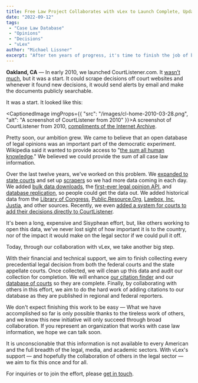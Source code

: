 ```yaml
---
title: Free Law Project Collaborates with vLex to Launch Complete, Updated, and Audited Open Case Law Database
date: "2022-09-12"
tags:
 - "Case Law Database"
 - "Opinions"
 - "Decisions"
 - "vLex"
author: "Michael Lissner"
excerpt: "After ten years of progress, it's time to finish the job of building a comprehensive, complete, and audited database of opinions. With vLex's support, we are going to make it a reality."
---
```



<p class="lead"><strong>Oakland, CA</strong> &mdash; In early 2010, we launched CourtListener.com. It <a href="/2010/03/13/designing-courtlistener/">wasn’t much</a>, but it was a start. It could scrape decisions off court websites and whenever it found new decisions, it would send alerts by email and make the documents publicly searchable.
</p>

It was a start. It looked like this:

<CaptionedImage imgProps={{
  "src": "/images/cl-home-2010-03-28.png",
  "alt": "A screenshot of CourtListener from 2010"
}}>A screenshot of CourtListener from 2010, <a href="https://web.archive.org/web/20100328140211/http://courtlistener.com/ ">compliments of the Internet Archive</a>.</CaptionedImage>

Pretty soon, our ambition grew. We came to believe that an open database of legal opinions was an important part of the democratic experiment. Wikipedia said it wanted to provide access to "[the sum all human knowledge][w]." We believed we could provide the sum of all case law information.

Over the last twelve years, we've worked on this problem. We [expanded to state courts][state] and set up [scrapers][j] so we had more data coming in each day. We added [bulk data downloads][dumps], the [first-ever legal opinion API][api], and [database replication][repl], so people could get the data out. We added historical data from the [Library of Congress][loc], [Public.Resource.Org][pro], [Lawbox, Inc][lb], [Justia][justia], and other sources. Recently, we even [added a system for courts to add their decisions directly to CourtListener][dash].

It's been a long, expensive and Sisyphean effort, but, like others working to open this data, we've never lost sight of how important it is to the country, nor of the impact it would make on the legal sector if we could pull it off.

Today, through our collaboration with vLex, we take another big step.

With their financial and technical support, we aim to finish collecting every precedential legal decision from both the federal courts and the state appellate courts. Once collected, we will clean up this data and audit our collection for completion. We will enhance [our citation finder][eyecite] and our [database of courts][cdb] so they are complete. Finally, by collaborating with others in this effort, we aim to do the hard work of adding citations to our database as they are published in regional and federal reporters.

We don't expect finishing this work to be easy — What we have accomplished so far is only possible thanks to the tireless work of others, and we know this new initiative will only succeed through broad collaboration. If you represent an organization that works with case law information, we hope we can talk soon.

It is unconscionable that this information is not available to every American and the full breadth of the legal, media, and academic sectors. With vLex's support — and hopefully the collaboration of others in the legal sector — we aim to fix this once and for all.

For inquiries or to join the effort, please [get in touch][c].


[w]: https://en.wikipedia.org/wiki/Wikipedia:Prime_objective
[pro]: /2012/05/13/announcing-the-third-series-of-the-federal-reporter/
[lb]: /2013/10/30/lawbox/
[api]: /2013/11/19/free-law-project-unveils-api-for-american-opinions/
[dumps]: https://twitter.com/courtlistener/status/75782168000999426
[state]: /2014/08/12/courtlistener-and-juriscraper-now-support-all-state-courts-of-last-resort/
[repl]: https://www.courtlistener.com/api/replication/
[loc]: /2011/05/25/updated-scotus-dates
[eyecite]: /projects/eyecite/
[cdb]: /projects/courts-db/
[c]: /contact/
[dash]: /2022/08/02/maine-supreme-and-tennessee-workers-comp
[j]: https://free.law/projects/juriscraper
[justia]: https://justia.com